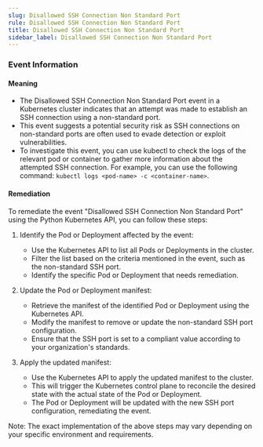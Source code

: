 ```yaml
--- 
slug: Disallowed SSH Connection Non Standard Port
rule: Disallowed SSH Connection Non Standard Port
title: Disallowed SSH Connection Non Standard Port
sidebar_label: Disallowed SSH Connection Non Standard Port
---
```

                   


### Event Information

#### Meaning

- The Disallowed SSH Connection Non Standard Port event in a Kubernetes cluster indicates that an attempt was made to establish an SSH connection using a non-standard port.
- This event suggests a potential security risk as SSH connections on non-standard ports are often used to evade detection or exploit vulnerabilities.
- To investigate this event, you can use kubectl to check the logs of the relevant pod or container to gather more information about the attempted SSH connection. For example, you can use the following command: `kubectl logs <pod-name> -c <container-name>`.

#### Remediation

To remediate the event "Disallowed SSH Connection Non Standard Port" using the Python Kubernetes API, you can follow these steps:

1. Identify the Pod or Deployment affected by the event:
   - Use the Kubernetes API to list all Pods or Deployments in the cluster.
   - Filter the list based on the criteria mentioned in the event, such as the non-standard SSH port.
   - Identify the specific Pod or Deployment that needs remediation.

2. Update the Pod or Deployment manifest:
   - Retrieve the manifest of the identified Pod or Deployment using the Kubernetes API.
   - Modify the manifest to remove or update the non-standard SSH port configuration.
   - Ensure that the SSH port is set to a compliant value according to your organization's standards.

3. Apply the updated manifest:
   - Use the Kubernetes API to apply the updated manifest to the cluster.
   - This will trigger the Kubernetes control plane to reconcile the desired state with the actual state of the Pod or Deployment.
   - The Pod or Deployment will be updated with the new SSH port configuration, remediating the event.

Note: The exact implementation of the above steps may vary depending on your specific environment and requirements.

 